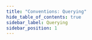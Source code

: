 ```yaml
---
title: "Conventions: Querying"
hide_table_of_contents: true
sidebar_label: Querying
sidebar_position: 1
---
```





<LanguageSwitcher supportedLanguages={supportedLanguages} />

<LanguageContent language="csharp">
   <QueryingCsharp />
</LanguageContent>

<LanguageContent language="java">
   <QueryingJava />
</LanguageContent>

<LanguageContent language="nodejs">
   <QueryingNodejs />
</LanguageContent>


<!---
### Conventions
- [Conventions](../../client-api/configuration/conventions)
- [Serialization](../../client-api/configuration/serialization)
- [Load Balance &amp; Failover](../../client-api/configuration/load-balance-and-failover)

### Document Identifiers
- [Working with Document Identifiers](../../client-api/document-identifiers/working-with-document-identifiers)
- [Global ID Generation Conventions](../../client-api/configuration/identifier-generation/global)
- [Type-specific ID Generation Conventions](../../client-api/configuration/identifier-generation/type-specific)

### Document Store
- [What is a Document Store](../../client-api/what-is-a-document-store)


-->